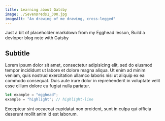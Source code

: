 ```yaml
---
title: Learning about Gatsby
image: ./SevenDreds1_300.jpg
imageAlt: "An drawing of me drawing, cross-legged"
---
```


Just a bit of placeholder markdown from my Egghead lesson, Build a devloper blog note with Gatsby

## Subtitle

Lorem ipsum dolor sit amet, consectetur adipisicing elit, sed do eiusmod tempor incididunt ut labore et dolore magna aliqua. Ut enim ad minim veniam, quis nostrud exercitation ullamco laboris nisi ut aliquip ex ea commodo consequat. Duis aute irure dolor in reprehenderit in voluptate velit esse cillum dolore eu fugiat nulla pariatur.

```js
let example = "egghead";
example = "highlight"; // highlight-line
```

Excepteur sint occaecat cupidatat non proident, sunt in culpa qui officia deserunt mollit anim id est laborum.
